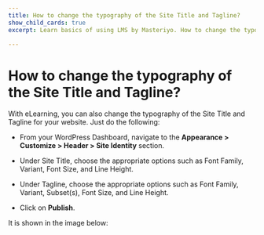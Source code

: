 ---
title: How to change the typography of the Site Title and Tagline?
show_child_cards: true
excerpt: Learn basics of using LMS by Masteriyo. How to change the typography of the Site Title and Tagline.

---

# How to change the typography of the Site Title and Tagline?

With eLearning, you can also change the typography of the Site Title and Tagline for your website. Just do the following:

- From your WordPress Dashboard, navigate to the **Appearance > Customize > Header > Site Identity** section.

- Under Site Title, choose the appropriate options such as Font Family, Variant, Font Size, and Line Height.

- Under Tagline, choose the appropriate options such as Font Family, Variant, Subset(s), Font Size, and Line Height.

- Click on **Publish**.

It is shown in the image below:

